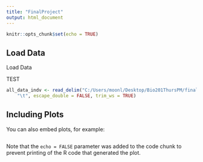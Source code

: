 ---
title: "FinalProject"
output: html_document
---

```{r setup, include=FALSE}
knitr::opts_chunk$set(echo = TRUE)
```

## Load Data

Load Data

TEST

```{r include=FALSE}
all_data_indv <- read_delim("C:/Users/moonl/Desktop/Bio201ThursPM/final_project_data/DB_v_0.08/DB_v_0.08/all_data_indv.txt", 
    "\t", escape_double = FALSE, trim_ws = TRUE)
```

## Including Plots

You can also embed plots, for example:

```{r}

```

Note that the `echo = FALSE` parameter was added to the code chunk to prevent printing of the R code that generated the plot.
